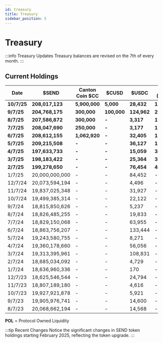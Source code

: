 ```yaml
---
id: treasury
title: Treasury
sidebar_position: 5
---
```


# Treasury

:::info Treasury Updates
Treasury balances are revised on the 7th of every month.
:::

## Current Holdings

| Date | $SEND | Canton Coin $CC | $CUSD | $USDC | POL* ($USDC) | Fiat Bank | ETH |
|------|------|-----------------|-----|------|-------------|-----------|-----|
| **10/7/25** | **208,017,123** | **5,900,000** | **5,000** | **28,432** | **1,132,537** | **$142,835.65** | **0** |
| **9/7/25** | **204,768,175** | **300,000** | **100,000** | **124,962** | **283,000** | **$120,203.75** | **0** |
| **8/7/25** | **207,586,872** | **300,000** | **-** | **3,317** | **187,000** | **$1,008.14** | **0** |
| **7/7/25** | **208,047,690** | **250,000** | **-** | **3,177** | **187,000** | **$3,006.96** | **0** |
| **6/7/25** | **208,612,155** | **1,062,920** | **-** | **32,405** | **176,000** | **$9,953.74** | **0** |
| **5/7/25** | **209,215,508** | **-** | **-** | **36,127** | **192,000** | **$445.13** | **0** |
| **4/7/25** | **197,633,733** | **-** | **-** | **15,059** | **325,000** | **$2,742.66** | **0** |
| **3/7/25** | **198,183,422** | **-** | **-** | **25,364** | **340,000** | **$4,117.16** | **0** |
| **2/7/25** | **199,278,650** | **-** | **-** | **76,454** | **400,000** | **$6,743.21** | **0** |
| 1/7/25 | 20,000,000,000 | - | - | 84,452 | - | $2,306.94 | 1.21 |
| 12/7/24 | 20,073,594,194 | - | - | 4,496 | - | $4,457.07 | 3.53 |
| 11/7/24 | 19,837,025,348 | - | - | 31,927 | - | $2,447.68 | 0 |
| 10/7/24 | 19,499,385,314 | - | - | 22,122 | - | $10,743.50 | 0 |
| 9/7/24 | 18,815,850,626 | - | - | 5,237 | - | $3,090.93 | 1.18 |
| 8/7/24 | 18,826,485,255 | - | - | 19,833 | - | $3,594.71 | 11.24 |
| 7/7/24 | 18,829,150,068 | - | - | 63,955 | - | $10,712.49 | 10.75 |
| 6/7/24 | 18,863,756,207 | - | - | 133,444 | - | $2,854.24 | 12.14 |
| 5/7/24 | 19,243,580,755 | - | - | 8,271 | - | $13,209.79 | 4.49 |
| 4/7/24 | 19,360,178,660 | - | - | 56,056 | - | $19,898.67 | 11.94 |
| 3/7/24 | 19,313,395,961 | - | - | 108,831 | - | $2,760.79 | 3.05 |
| 2/7/24 | 18,685,034,092 | - | - | 4,729 | - | $846.19 | 6.38 |
| 1/7/24 | 18,636,960,336 | - | - | 170 | - | $7,838.94 | 1.25 |
| 12/7/23 | 18,625,546,544 | - | - | 24,794 | - | $11,161.41 | 1.48 |
| 11/7/23 | 18,807,189,180 | - | - | 4,616 | - | $9,338.04 | 25.95 |
| 10/7/23 | 19,927,921,878 | - | - | 5,921 | - | $13,204.87 | 32.94 |
| 9/7/23 | 19,905,976,741 | - | - | 14,600 | - | $15,041.81 | 42.32 |
| 8/7/23 | 20,068,662,194 | - | - | 14,568 | - | - | 7.08 |


**POL** = Protocol Owned Liquidity

:::tip Recent Changes
Notice the significant changes in SEND token holdings starting February 2025, reflecting the token upgrade.
:::
